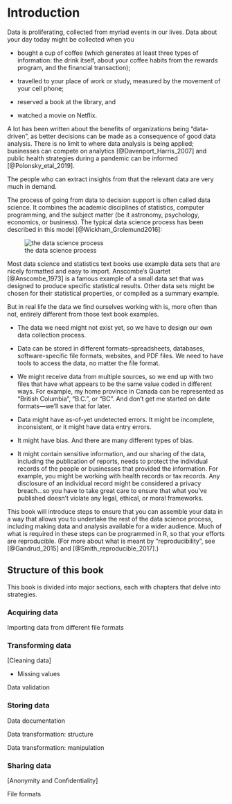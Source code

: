 # Introduction {#intro}

Data is proliferating, collected from myriad events in our lives. Data about your day today might be collected when you 

* bought a cup of coffee (which generates at least three types of information: the drink itself, about your coffee habits from the rewards program, and the financial transaction); 

* travelled to your place of work or study, measured by the movement of your cell phone; 

* reserved a book at the library, and

* watched a movie on Netflix.

A lot has been written about the benefits of organizations being "data-driven", as better decisions can be made as a consequence of good data analysis. There is no limit to where data analysis is being applied; businesses can compete on analytics [@Davenport_Harris_2007] and public health strategies during a pandemic can be informed [@Polonsky_etal_2019].

The people who can extract insights from that the relevant data are very much in demand.

The process of going from data to decision support is often called data science. It combines the academic disciplines of statistics, computer programming, and the subject matter (be it astronomy, psychology, economics, or business). The typical data science process has been described in this model [@Wickham_Grolemund2016]:

![the data science process](data-science.png)


Most data science and statistics text books use example data sets that are nicely formatted and easy to import.  Anscombe's Quartet [@Anscombe_1973] is a famous example of a small data set that was designed to produce specific statistical results. Other data sets might be chosen for their statistical properties, or compiled as a summary example. 

But in real life the data we find ourselves working with is, more often than not, entirely different from those text book examples.

* The data we need might not exist yet, so we have to design our own data collection process.

* Data can be stored in different formats–spreadsheets, databases, software-specific file formats, websites, and PDF files. We need to have tools to access the data, no matter the file format.

* We might receive data from multiple sources, so we end up with two files that have what appears to be the same value coded in different ways. For example, my home province in Canada can be represented as "British Columbia", "B.C.", or "BC". And don't get me started on date formats—we'll save that for later.

* Data might have as-of-yet undetected errors. It might be incomplete, inconsistent, or it might have data entry errors.

* It might have bias. And there are many different types of bias.

* It might contain sensitive information, and our sharing of the data, including the publication of reports, needs to protect the individual records of the people or businesses that provided the information. For example, you might be working with health records or tax records. Any disclosure of an individual record might be considered a privacy breach...so you have to take great care to ensure that what you've published doesn't violate any legal, ethical, or moral frameworks.

This book will introduce steps to ensure that you can assemble your data in a way that allows you to undertake the rest of the data science process, including making data and analysis available for a wider audience. Much of what is required in these steps can be programmed in R, so that your efforts are reproducible. (For more about what is meant by "reproducibility", see  [@Gandrud_2015] and [@Smith_reproducible_2017].)



## Structure of this book

This book is divided into major sections, each with chapters that delve into strategies.

### Acquiring data

[Collecting data]: designing your own original data collection

Importing data from different file formats

[Webscraping]: pulling data from websites


### Transforming data

[Cleaning data]

* Missing values

Data validation

### Storing data

Data documentation

Data transformation: structure

Data transformation: manipulation

### Sharing data

[Anonymity and Confidentiality]

File formats






